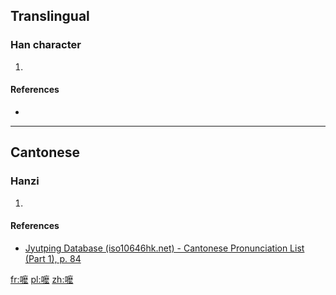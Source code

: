 ==Translingual==

===Han character===
{{Han char|rn=30|rad=口|as=14|sn=17|four=|canj=RIDI|ids=⿰口麼}}

# {{defn|Han|sort=口14}}

====References====
* {{Han ref|kx=0212.191|hdz=10697.031|uh=5692|ud=22162}}

----

==Cantonese==

===Hanzi===
{{yue-hanzi|jyut=[[mo1]]|y=mo1}}

# {{defn|lang=yue|sort=口14}}

====References====
*[http://www.iso10646hk.net/jp/document/download.jsp Jyutping Database (iso10646hk.net) - Cantonese Pronunciation List (Part 1), p. 84]

[[fr:嚒]]
[[pl:嚒]]
[[zh:嚒]]